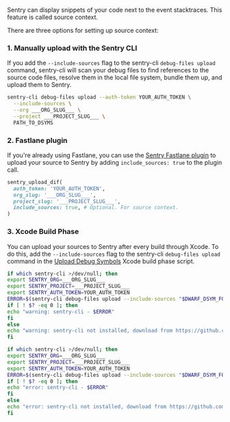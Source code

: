 Sentry can display snippets of your code next to the event stacktraces. This feature is called <PlatformLink to="/data-management/debug-files/source-context/">source context</PlatformLink>.

There are three options for setting up source context:

### 1. Manually upload with the Sentry CLI

If you add the `--include-sources` flag to the sentry-cli `debug-files upload` command, sentry-cli will scan your debug files to find references to the source code files, resolve them in the local file system, bundle them up, and upload them to Sentry.

```bash
sentry-cli debug-files upload --auth-token YOUR_AUTH_TOKEN \
  --include-sources \
  --org ___ORG_SLUG___ \
  --project ___PROJECT_SLUG___ \
  PATH_TO_DSYMS
```

### 2. Fastlane plugin

If you're already using Fastlane, you can use the [Sentry Fastlane plugin](https://github.com/getsentry/sentry-fastlane-plugin)
to upload your source to Sentry by adding `include_sources: true` to the plugin call.

```ruby
sentry_upload_dif(
  auth_token: 'YOUR_AUTH_TOKEN',
  org_slug: '___ORG_SLUG___',
  project_slug: '___PROJECT_SLUG___',
  include_sources: true, # Optional. For source context.
)
```

### 3. Xcode Build Phase

You can upload your sources to Sentry after every build through Xcode. To do this, add the `--include-sources` flag to the sentry-cli `debug-files upload` command in the [Upload Debug Symbols](#xcode-build-phase) Xcode build phase script.

```bash {tabTitle:Warn on failures - nonblocking}
if which sentry-cli >/dev/null; then
export SENTRY_ORG=___ORG_SLUG___
export SENTRY_PROJECT=___PROJECT_SLUG___
export SENTRY_AUTH_TOKEN=YOUR_AUTH_TOKEN
ERROR=$(sentry-cli debug-files upload --include-sources "$DWARF_DSYM_FOLDER_PATH" 2>&1 >/dev/null)
if [ ! $? -eq 0 ]; then
echo "warning: sentry-cli - $ERROR"
fi
else
echo "warning: sentry-cli not installed, download from https://github.com/getsentry/sentry-cli/releases"
fi
```

```bash {tabTitle:Error on failures - blocking}
if which sentry-cli >/dev/null; then
export SENTRY_ORG=___ORG_SLUG___
export SENTRY_PROJECT=___PROJECT_SLUG___
export SENTRY_AUTH_TOKEN=YOUR_AUTH_TOKEN
ERROR=$(sentry-cli debug-files upload --include-sources "$DWARF_DSYM_FOLDER_PATH" --force-foreground 2>&1 >/dev/null)
if [ ! $? -eq 0 ]; then
echo "error: sentry-cli - $ERROR"
fi
else
echo "error: sentry-cli not installed, download from https://github.com/getsentry/sentry-cli/releases"
fi
```

